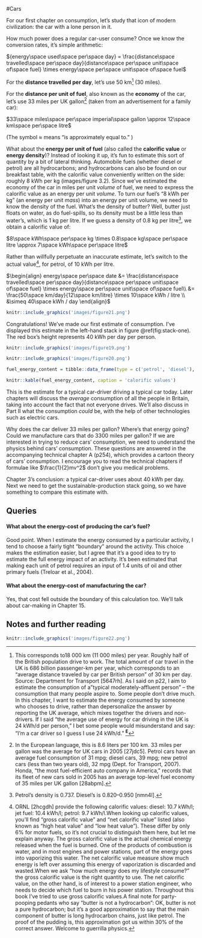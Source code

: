 #Cars

For our first chapter on consumption, let’s study that icon of modern
civilization: the car with a lone person in it.

How much power does a regular car-user consume? Once we know the conversion
rates, it’s simple arithmetic:

${energy\space used\space per\space day} = \frac{distance\space travelled\space per\space day}{distance\space per\space unit\space of\space fuel} \times energy\space per\space unit\space of\space fuel$

For the **distance travelled per day**, let’s use 50 km^[This corresponds to18
000 km (11 000 miles) per year. Roughly half of the British population drive to
work. The total amount of car travel in the UK is 686 billion passenger-km per
year, which corresponds to an "average distance traveled by car per British
person" of 30 km per day. Source: Department for Transport [5647rh]. As I said
on p22, I aim to estimate the consumption of a"typical moderately-affluent
person" – the consumption that many people aspire to. Some people don’t drive
much. In this chapter, I want to estimate the energy consumed by someone who
chooses to drive, rather than depersonalize the answer by reporting the UK
average, which mixes together the drivers and non-drivers. If I said "the
average use of energy for car driving in the UK is 24 kWh/d per person," I bet
some people would misunderstand and say: "I’m a car driver so I guess I use 24
kWh/d." [^**E**^](http://www.withouthotair.com/Errata.html#31)] (30 miles).

For the **distance per unit of fuel**, also known as the **economy** of the
car, let’s use 33 miles per UK gallon^[In the European language, this is 8.6
liters per 100 km. 33 miles per gallon was the average for UK cars in 2005
[27jdc5]. Petrol cars have an average fuel consumption of 31 mpg; diesel cars,
39 mpg; new petrol cars (less than two years old), 32 mpg (Dept. for Transport,
2007). Honda, "the most fuel-efficient auto company in America," records that
its fleet of new cars sold in 2005 has an average top-level fuel economy of
35 miles per UK gallon [28abpm].] (taken from an advertisement for a family
car):

$33\space miles\space per\space imperial\space gallon \approx 12\space km\space per\space litre$

(The symbol ≈ means "is approximately equal to." )

What about the **energy per unit of fuel** (also called the **calorific value**
or **energy density**)? Instead of looking it up, it’s fun to estimate this
sort of quantity by a bit of lateral thinking. Automobile fuels (whether diesel
or petrol) are all hydrocarbons; and hydrocarbons can also be found on our
breakfast table, with the calorific value conveniently written on the side:
roughly 8 kWh per kg (images/figure 3.2). Since we’ve estimated the economy of
the car in miles per unit *volume* of fuel, we need to express the calorific
value as an energy per unit *volume*. To turn our fuel’s "8 kWh per kg" (an
energy per unit *mass*) into an energy per unit volume, we need to know the
density of the fuel. What’s the density of butter? Well, butter just floats on
water, as do fuel-spills, so its density must be a little less than water’s,
which is 1 kg per litre. If we guess a density of 0.8 kg per litre^[Petrol’s
density is 0.737. Diesel’s is 0.820–0.950 [nmn4l].], we obtain a calorific
value of:

$8\space kWh\space per\space kg \times 0.8\space kg\space per\space litre \approx 7\space kWh\space per\space litre$

Rather than willfully perpetuate an inaccurate estimate, let’s switch to the
actual value^[ORNL [2hcgdh] provide the following calorific values: diesel:
10.7 kWh/l; jet fuel: 10.4 kWh/l; petrol: 9.7 kWh/l.When looking up calorific
values, you’ll find "gross calorific value" and "net calorific value" listed
(also known as "high heat value" and "low heat value"). These differ by only 6%
for motor fuels, so it’s not crucial to distinguish them here, but let me
explain anyway. The gross calorific value is the actual chemical energy
released when the fuel is burned. One of the products of combustion is water,
and in most engines and power stations, part of the energy goes into vaporizing
this water. The net calorific value measure show much energy is left over
assuming this energy of vaporization is discarded and wasted.When we ask "how
much energy does my lifestyle consume?" the gross calorific value is the right
quantity to use. The net calorific value, on the other hand, is of interest to
a power station engineer, who needs to decide which fuel to burn in his power
station. Throughout this book I’ve tried to use gross calorific values.A final
note for party-pooping pedants who say "butter is not a hydrocarbon": OK,
butter is not a pure hydrocarbon; but it’s a good approximation to say that the
main component of butter is long hydrocarbon chains, just like petrol. The
proof of the pudding is, this approximation got us within 30% of the correct
answer. Welcome to guerrilla physics.], for petrol, of 10 kWh per litre.

$\begin{align}
energy\space per\space date &= \frac{distance\space travelled\space per\space day}{distance\space per\space unit\space of\space fuel} \times energy\space per\space unit\space of\space fuel\\
&= \frac{50\space km/day}{12\space km/litre} \times 10\space kWh / litre \\
&\simeq 40\space kWh / day
\end{align}$

```r
knitr::include_graphics('images/figure21.png')
```

Congratulations! We’ve made our first estimate of consumption. I’ve displayed
this estimate in the left-hand stack in figure \@ref(fig:stack-one). The red box’s height
represents 40 kWh per day per person.

```r
knitr::include_graphics('images/figure19.png')
```

```r
knitr::include_graphics('images/figure20.png')
```

```r
fuel_energy_content = tibble::data_frame(type = c('petrol', 'diesel'), value = c('10 kWh per litre', '11 kWh per litre'))

knitr::kable(fuel_energy_content, caption = 'calorific values')
```

This is the estimate for a typical car-driver driving a typical car today.
Later chapters will discuss the *average* consumption of all the people in
Britain, taking into account the fact that not everyone drives. We’ll also
discuss in Part II what the consumption *could* be, with the help of other
technologies such as electric cars.

Why does the car deliver 33 miles per gallon? Where’s that energy going? Could
we manufacture cars that do 3300 miles per gallon? If we are interested in
trying to reduce cars’ consumption, we need to understand the physics behind
cars’ consumption. These questions are answered in the accompanying technical
chapter A (p254), which provides a cartoon theory of cars’ consumption. I
encourage you to read the technical chapters if formulae like $\frac{1}{2}mv^2$
don’t give you medical problems.

Chapter 3’s conclusion: a typical car-driver uses about 40 kWh per day. Next we
need to get the sustainable-production stack going, so we have something to
compare this estimate with.

Queries
-------

#### What about the energy-cost of producing the car’s fuel?

Good point. When I estimate the energy consumed by a particular activity, I
tend to choose a fairly tight "boundary" around the activity. This choice makes
the estimation easier, but I agree that it’s a good idea to try to estimate the
full energy impact of an activity. It’s been estimated that making each unit of
petrol requires an input of 1.4 units of oil and other primary fuels (Treloar
et al., 2004).

#### What about the energy-cost of manufacturing the car?

Yes, that cost fell outside the boundary of this calculation too. We’ll talk
about car-making in Chapter 15.

Notes and further reading
-------------------------

```r
knitr::include_graphics('images/figure22.png')
```
